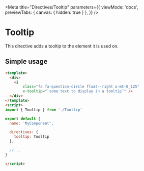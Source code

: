 
<Meta
    title="Directives/Tooltip"
    parameters={{
        viewMode: 'docs',
        previewTabs: {
            canvas: {
                hidden: true
            }
        },
}} />

# Tooltip

This directive adds a tooltip to the element it is used on.

## Simple usage

```html
<template>
  <div>
    <i
        class="fa fa-question-circle float--right u-mt-0_125"
        v-tooltip="`some text to display in a tooltip`" />
  </div>
</template>
<script>
import { Tooltip } from './Tooltip'

export default {
  name: 'MyComponent',

  directives: {
    tooltip: Tooltip
  },

  //...
}

</script>
```
